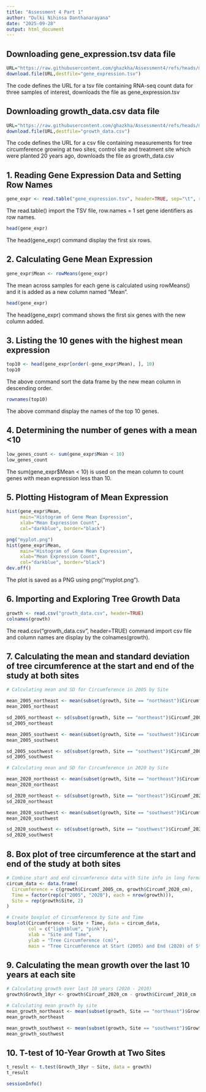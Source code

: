 ```yaml
---
title: "Assessment 4 Part 1"
author: "Dulki Nihinsa Danthanarayana"
date: "2025-09-28"
output: html_document
---
```


## Downloading gene_expression.tsv data file 

```r
URL="https://raw.githubusercontent.com/ghazkha/Assessment4/refs/heads/main/gene_expression.tsv"
download.file(URL,destfile="gene_expression.tsv")
```
The code defines the URL for a tsv file containing RNA-seq count data for three samples of interest, downloads the file as gene_expression.tsv 

## Downloading growth_data.csv data file 

```r
URL="https://raw.githubusercontent.com/ghazkha/Assessment4/refs/heads/main/growth_data.csv"
download.file(URL,destfile="growth_data.csv")
```
The code defines the URL for a csv file containing measurements for tree circumference growing at two sites, control site and treatment site which were planted 20 years ago, downloads the file as growth_data.csv 

## 1. Reading Gene Expression Data and Setting Row Names

```r
gene_expr <- read.table("gene_expression.tsv", header=TRUE, sep="\t", row.names=1)
```
The read.table() import the TSV file, row.names = 1 set gene identifiers as row names.


```r
head(gene_expr)
```
The head(gene_expr) command display the first six rows. 

## 2. Calculating Gene Mean Expression

```r
gene_expr$Mean <- rowMeans(gene_expr)
```
The mean across samples for each gene is calculated using rowMeans() and it is added as a new column named "Mean".


```r
head(gene_expr)
```
The head(gene_expr) command shows the first six genes with the new column added.

## 3. Listing the 10 genes with the highest mean expression

```r
top10 <- head(gene_expr[order(-gene_expr$Mean), ], 10)
top10
```
The above command sort the data frame by the new mean column in descending order.

```r
rownames(top10)
```
The above command display the names of the top 10 genes.

## 4. Determining the number of genes with a mean <10

```r
low_genes_count <- sum(gene_expr$Mean < 10)
low_genes_count  
```
The sum(gene_expr$Mean < 10) is used on the mean column to count genes with mean expression less than 10.

## 5. Plotting Histogram of Mean Expression

```r
hist(gene_expr$Mean,
     main="Histogram of Gene Mean Expression",
     xlab="Mean Expression Count",
     col="darkblue", border="black")
```

```r
png("myplot.png")
hist(gene_expr$Mean,
     main="Histogram of Gene Mean Expression",
     xlab="Mean Expression Count",
     col="darkblue", border="black")
dev.off()
```
The plot is saved as a PNG using png("myplot.png"). 

## 6. Importing and Exploring Tree Growth Data

```r
growth <- read.csv("growth_data.csv", header=TRUE)
colnames(growth)
```
The read.csv("growth_data.csv", header=TRUE) command import csv file and column names are display by the colnames(growth).

## 7. Calculating the mean and standard deviation of tree circumference at the start and end of the study at both sites

```r
# Calculating mean and SD for Circumference in 2005 by Site

mean_2005_northeast <- mean(subset(growth, Site == "northeast")$Circumf_2005_cm, na.rm = TRUE)
mean_2005_northeast

sd_2005_northeast <- sd(subset(growth, Site == "northeast")$Circumf_2005_cm, na.rm = TRUE)
sd_2005_northeast

mean_2005_southwest <- mean(subset(growth, Site == "southwest")$Circumf_2005_cm, na.rm = TRUE)
mean_2005_southwest

sd_2005_southwest <- sd(subset(growth, Site == "southwest")$Circumf_2005_cm, na.rm = TRUE)
sd_2005_southwest

# Calculating mean and SD for Circumference in 2020 by Site

mean_2020_northeast <- mean(subset(growth, Site == "northeast")$Circumf_2020_cm, na.rm = TRUE)
mean_2020_northeast

sd_2020_northeast <- sd(subset(growth, Site == "northeast")$Circumf_2020_cm, na.rm = TRUE)
sd_2020_northeast

mean_2020_southwest <- mean(subset(growth, Site == "southwest")$Circumf_2020_cm, na.rm = TRUE)
mean_2020_southwest

sd_2020_southwest <- sd(subset(growth, Site == "southwest")$Circumf_2020_cm, na.rm = TRUE)
sd_2020_southwest
```

## 8. Box plot of tree circumference at the start and end of the study at both sites

```r
# Combine start and end circumference data with Site info in long format
circum_data <- data.frame(
  Circumference = c(growth$Circumf_2005_cm, growth$Circumf_2020_cm),
  Time = factor(rep(c("2005", "2020"), each = nrow(growth))),
  Site = rep(growth$Site, 2)
)

# Create boxplot of Circumference by Site and Time
boxplot(Circumference ~ Site + Time, data = circum_data,
        col = c("lightblue", "pink"),
        xlab = "Site and Time",
        ylab = "Tree Circumference (cm)",
        main = "Tree Circumference at Start (2005) and End (2020) of Study")
```

## 9. Calculating the mean growth over the last 10 years at each site

```r
# Calculating growth over last 10 years (2020 - 2010)
growth$Growth_10yr <- growth$Circumf_2020_cm - growth$Circumf_2010_cm

# Calculating mean growth by site
mean_growth_northeast <- mean(subset(growth, Site == "northeast")$Growth_10yr, na.rm = TRUE)
mean_growth_northeast

mean_growth_southwest <- mean(subset(growth, Site == "southwest")$Growth_10yr, na.rm = TRUE)
mean_growth_southwest
```

## 10. T-test of 10-Year Growth at Two Sites

```r
t_result <- t.test(Growth_10yr ~ Site, data = growth) 
t_result
```

```r
sessionInfo()
```

